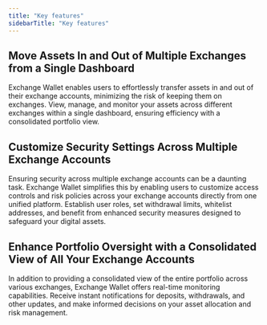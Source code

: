 ```yaml
---
title: "Key features"
sidebarTitle: "Key features"
---
```


## Move Assets In and Out of Multiple Exchanges from a Single Dashboard
Exchange Wallet enables users to effortlessly transfer assets in and out of their exchange accounts, minimizing the risk of keeping them on exchanges. View, manage, and monitor your assets across different exchanges within a single dashboard, ensuring efficiency with a consolidated portfolio view.

## Customize Security Settings Across Multiple Exchange Accounts
Ensuring security across multiple exchange accounts can be a daunting task. Exchange Wallet simplifies this by enabling users to customize access controls and risk policies across your exchange accounts directly from one unified platform. Establish user roles, set withdrawal limits, whitelist addresses, and benefit from enhanced security measures designed to safeguard your digital assets.

## Enhance Portfolio Oversight with a Consolidated View of All Your Exchange Accounts
In addition to providing a consolidated view of the entire portfolio across various exchanges, Exchange Wallet offers real-time monitoring capabilities. Receive instant notifications for deposits, withdrawals, and other updates, and make informed decisions on your asset allocation and risk management.